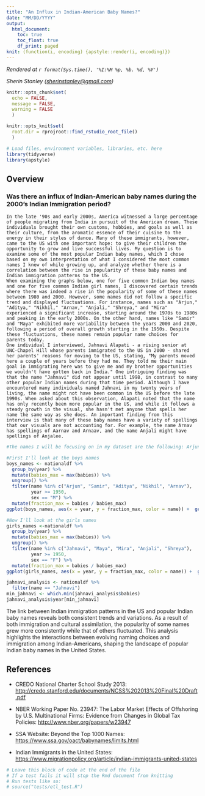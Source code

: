 ```yaml
---
title: "An Influx in Indian-American Baby Names?"
date: "MM/DD/YYYY"
output:
  html_document:
    toc: true
    toc_float: true
    df_print: paged
knit: (function(i, encoding) {apstyle::render(i, encoding)})
---
```


<!-- Timestamp: leave this in to automatically track when a file is rendered -->

*Rendered at `r format(Sys.time(), '%I:%M %p, %b. %d, %Y')`*

<!-- Contact info: leave author/reporter/editor contact info here -->

*Sherin Stanley ([sherinstanley\@gmail.com](mailto:sherinstanley@gmail.com){.email})*

```r
knitr::opts_chunk$set(
  echo = FALSE,
  message = FALSE,
  warning = FALSE
  )

knitr::opts_knit$set(
  root.dir = rprojroot::find_rstudio_root_file()
  )
```

```r
# Load files, environment variables, libraries, etc. here
library(tidyverse)
library(apstyle)
```

## Overview

### Was there an influx of Indian-American baby names during the 2000's Indian Immigration period?

    In the late '90s and early 2000s, America witnessed a large percentage of people migrating from India in pursuit of the American dream. These individuals brought their own customs, hobbies, and goals as well as their culture, from the aromatic essence of their cuisine to the energy in their styles of dance. Many of these immigrants, however, came to the US with one important hope: to give their children the opportunity to grow and live successful lives. My question is to examine some of the most popular Indian baby names, which I chose based on my own interpretation of what I considered the most common names I knew of while growing up, and analyze whether there is a correlation between the rise in popularity of these baby names and Indian immigration patterns to the US. 
    When examining the graphs below, one for five common Indian boy names and one for five common Indian girl names, I discovered certain trends where there was indeed a rise in the popularity of some of these names between 1980 and 2000. However, some names did not follow a specific trend and displayed fluctuations. For instance, names such as "Arjun," "Aditya," "Nikhil," "Arnav," "Anjali," "Shreya," and "Mira" experienced a significant increase, starting around the 1970s to 1980s and peaking in the early 2000s. On the other hand, names like "Samir" and "Maya" exhibited more variability between the years 2000 and 2020, following a period of overall growth starting in the 1950s. Despite these fluctuations, these names remain popular name choices for parents today. 
    One individual I interviewed, Jahnavi Alapati - a rising senior at UNC-Chapel Hill whose parents immigrated to the US in 2000 - shared her parents' reasons for moving to the US, stating, "My parents moved here a couple of years before they had me. They told me their main goal in immigrating here was to give me and my brother opportunities we wouldn't have gotten back in India." One intriguing finding was that the name "Jahnavi" did not appear until 1998, in contrast to many other popular Indian names during that time period. Although I have encountered many individuals named Jahnavi in my twenty years of living, the name might not have been common in the US before the late 1990s. When asked about this observation, Alapati noted that the name has only recently been more popular in the US, and while it follows a steady growth in the visual, she hasn't met anyone that spells her name the same way as she does. An important finding from this interview is that many of these baby names have a variety of spellings that our visuals are not accounting for. For example, the name Arnav has spellings of Aarnav and Arnaav, and the name Anjali might have spellings of Anjalee. 

```r
#The names I will be focusing on in my dataset are the following: Arjun, Samir, Aditya, Nikhil, Arnav, Jahnavi, Maya, Mira, Anjali, Shreya

#First I'll look at the boys names
boys_names <- nationaldf %>%
  group_by(year) %>%
  mutate(babies_max = max(babies)) %>%
  ungroup() %>%
  filter(name %in% c("Arjun", "Samir", "Aditya", "Nikhil", "Arnav"), 
         year >= 1950,
         sex == "M") %>%
  mutate(fraction_max = babies / babies_max)
ggplot(boys_names, aes(x = year, y = fraction_max, color = name)) +  geom_line() + scale_y_log10(labels=scales::label_percent()) + labs(title = "Popularity of these Indian Boy Names", caption = "Source: Social Security Administration", x = "Year", y = "%  of all Boy Babies") + theme_ap()
```

```r
#Now I'll look at the girls names
girls_names <-nationaldf %>%
  group_by(year) %>%
  mutate(babies_max = max(babies)) %>%
  ungroup() %>%
  filter(name %in% c("Jahnavi", "Maya", "Mira", "Anjali", "Shreya"), 
         year >= 1950,
         sex == "F") %>%
  mutate(fraction_max = babies / babies_max)
ggplot(girls_names, aes(x = year, y = fraction_max, color = name)) +  geom_line() + scale_y_log10(labels=scales::label_percent()) + labs(title = "Rise and Fall of the Popularity of these Indian Girl's Names Over Time", caption = "Source: Social Security Administration") + xlab("Year") + ylab("Frequency of Name") 
```

```r
jahnavi_analysis <- nationaldf %>%
  filter(name == "Jahnavi")
min_jahnavi <- which.min(jahnavi_analysis$babies)
jahnavi_analysis$year[min_jahnavi]
```

The link between Indian immigration patterns in the US and popular Indian baby names reveals both consistent trends and variations. As a result of both immigration and cultural assimilation, the popularity of some names grew more consistently while that of others fluctuated. This analysis highlights the interactions between evolving naming choices and immigration among Indian-Americans, shaping the landscape of popular Indian baby names in the United States.

## References

<!-- This section is for including references to related material -->

-   CREDO National Charter School Study 2013: <http://credo.stanford.edu/documents/NCSS%202013%20Final%20Draft.pdf>

-   NBER Working Paper No. 23947: The Labor Market Effects of Offshoring by U.S. Multinational Firms: Evidence from Changes in Global Tax Policies: <http://www.nber.org/papers/w23947>

-   SSA Website: Beyond the Top 1000 Names: <https://www.ssa.gov/oact/babynames/limits.html>

-   Indian Immigrants in the United States: <https://www.migrationpolicy.org/article/indian-immigrants-united-states>

<!-- This section is for a tests code block -->

```r
# Leave this block of code at the end of the file
# If a test fails it will stop the Rmd document from knitting
# Run tests like so:
# source("tests/etl_test.R")
```
